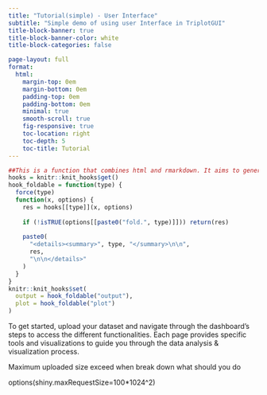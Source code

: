 ```yaml
---
title: "Tutorial(simple) - User Interface"
subtitle: "Simple demo of using user Interface in TriplotGUI"
title-block-banner: true
title-block-banner-color: white
title-block-categories: false

page-layout: full
format:
  html: 
    margin-top: 0em
    margin-bottom: 0em
    padding-top: 0em
    padding-bottom: 0em
    minimal: true
    smooth-scroll: true
    fig-responsive: true
    toc-location: right
    toc-depth: 5
    toc-title: Tutorial
---
```


```r
##This is a function that combines html and rmarkdown. It aims to generate a button that could hide output or plot (fold.output=T or fold.plot=T).
hooks = knitr::knit_hooks$get()
hook_foldable = function(type) {
  force(type)
  function(x, options) {
    res = hooks[[type]](x, options)
    
    if (!isTRUE(options[[paste0("fold.", type)]])) return(res)
    
    paste0(
      "<details><summary>", type, "</summary>\n\n",
      res,
      "\n\n</details>"
    )
  }
}
knitr::knit_hooks$set(
  output = hook_foldable("output"),
  plot = hook_foldable("plot")
)
```
To get started, upload your dataset and navigate through the dashboard's steps to access the different functionalities. Each page provides specific tools and visualizations to guide you through the data analysis & visualization process.



Maximum uploaded size exceed when break down what should you do

options(shiny.maxRequestSize=100*1024^2)
